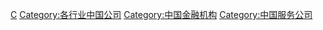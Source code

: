 [[Category:各國金融公司|C]]
[[Category:各行业中国公司|Category:各行业中国公司]]
[[Category:中国金融机构|Category:中国金融机构]]
[[Category:中国服务公司|Category:中国服务公司]]